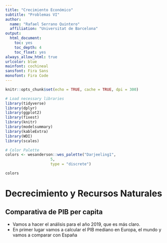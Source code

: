 ```yaml
---
title: "Crecimiento Económico"
subtitle: "Problemas VI"
author:
  name: "Rafael Serrano Quintero"
  affiliation: "Universitat de Barcelona"
output:
  html_document:
    toc: yes
    toc_depth: 4
    toc_float: yes
always_allow_html: true
urlcolor: blue
mainfont: cochineal
sansfont: Fira Sans
monofont: Fira Code
---
```


```r
knitr::opts_chunk$set(echo = TRUE, cache = TRUE, dpi = 300)
```

```r
# Load necessary libraries
library(tidyverse)
library(dplyr)
library(ggplot2)
library(fixest)
library(knitr)
library(modelsummary)
library(kableExtra)
library(WDI)
library(scales)
```

```r
# Color Palette
colors <- wesanderson::wes_palette("Darjeeling1",
                    5,
                    type = "discrete")
```

```r
colors
```

# Decrecimiento y Recursos Naturales

## Comparativa de PIB per capita

- Vamos a hacer el análisis para el año 2019, que es más claro.
- En primer lugar vamos a calcular el PIB mediano en Europa, el mundo y vamos a comparar con España
